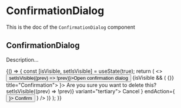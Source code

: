<!--- ConfirmationDialog.stories.mdx --->


<Meta title="ConfirmationDialog" component={ConfirmationDialog} />

# ConfirmationDialog

This is the doc of the `ConfirmationDialog` component

## ConfirmationDialog

Description...

<Canvas>
  <Story name="base">
    {() => {
      const [isVisible, setIsVisible] = useState(true);
      return (
        <>
          <Button onClick={() => setIsVisible((prev) => !prev)}>Open confirmation dialog</Button>
          {isVisible && (
            <ConfirmationDialog onClose={() => {}} title="Confirmation">
              <ConfirmationDialogBody icon={<AlertWarningIcon />}>
                <Stack size={2}>
                  <Row justifyContent="center">
                    <Text>Are you sure you want to delete this?</Text>
                  </Row>
                </Stack>
              </ConfirmationDialogBody>
              <ConfirmationDialogFooter
                startAction={
                  <Button onClick={() => setIsVisible((prev) => !prev)} variant="tertiary">
                    Cancel
                  </Button>
                }
                endAction={
                  <Button variant="danger-light" startIcon={<DeleteIcon />}>
                    Confirm
                  </Button>
                }
              />
            </ConfirmationDialog>
          )}
        </>
      );
    }}
  </Story>
</Canvas>
